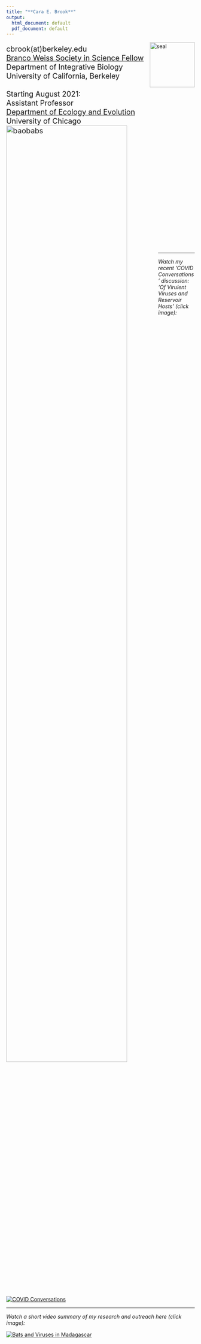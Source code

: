 ```yaml
---
title: "**Cara E. Brook**"
output:
  html_document: default
  pdf_document: default
---
```


<style type="text/css">
h1.title {
  font-size: 31px;
  text-align: left;
  color:black;
}
</style>
<img src="UCBerkeley_seal.png" alt="seal" style="width: 120px; padding-right=1000px;" align="right">
<div id="bg_image"> 
<div style="text-align: left; font-size: 1.4em;">
cbrook(at)berkeley.edu <br>
[Branco Weiss Society in Science Fellow](https://brancoweissfellowship.org/)<br>
Department of Integrative Biology<br>
University of California, Berkeley<br>
<br>
Starting August 2021: <br>
Assistant Professor <br>
[Department of Ecology and Evolution](https://ecologyandevolution.uchicago.edu/) <br>
University of Chicago
<br>
<img src="IMGP8459crop.jpg" alt="baobabs" style="width: 80%; height: 80%" align="left">
</div>
<br>
<br>
<br>
<br>
<br>
<br>
<br>
<br>
<br>
<br>
<br>
<br>
<br>
<br>
<br>
<br>
<br>
<br>

---

</div>
<div style="text-align: left;">
*Watch my recent 'COVID Conversations' discussion: 'Of Virulent Viruses and Reservoir Hosts' (click image):*

[![COVID Conversations](COVID-Conversations.jpg)](https://news.berkeley.edu/2020/06/12/of-virulent-viruses-and-reservoir-hosts/)

</div>


---

*Watch a short video summary of my research and outreach here (click image):*


[![Bats and Viruses in Madagascar](https://img.youtube.com/vi/8AMpIQ9gTbE/0.jpg)](https://www.youtube.com/embed/8AMpIQ9gTbE "Bats and Viruses in Madagascar")
